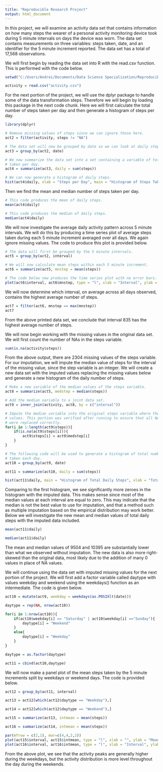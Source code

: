 ```yaml
---
title: "Reproducible Research Project"
output: html_document
---
```


In this project, we will examine an activity data set that contains information on how many steps the wearer of a personal activity monitoring device took during 5 minute intervals on days the device was worn. The data set contains measurements on three variables: steps taken, date, and an identifier for the 5 minute increment reported. The data set has a total of 17,568 observations.

We will first begin by reading the data set into R with the read.csv function. This is performed with the code below.

```r
setwd("C:/Users/Andrei/Documents/Data Science Specialization/Reproducible Research/Project 1")
```

```r
activity = read.csv("activity.csv")
```

For the next portion of the project, we will use the dplyr package to handle some of the data transformation steps. Therefore we will begin by loading this package in the next code chunk. Here we will first calculate the total number of steps taken per day and then generate a histogram of steps per day.

```r
library(dplyr)

# Remove missing values of steps since we can ignore those here.
act2 = filter(activity, steps != "NA")

# The data set will now be grouped by date so we can look at daily steps.
act3 = group_by(act2, date)

# We now summarize the data set into a set containing a variable of total steps
# taken per day.
act4 = summarize(act3, daily = sum(steps))

# We can now generate a histogram of daily steps.
hist(act4$daily, xlab = "Steps per Day", main = "Histogram of Steps Taken per Day", col = "Red")
```

Then we find the mean and median number of steps taken per day.

```r
# This code produces the mean of daily steps.
mean(act4$daily)

# This code produces the median of daily steps.
median(act4$daily)
```

We will now investigate the average daily activity pattern across 5 minute intervals. We will do this by producing a time series plot of average steps taken during each 5 minute increment averaged over all days. We again ignore missing values. The code to produce this plot is provided below.

```r
# The data will first be grouped by the 5 minute intervals.
act5 = group_by(act2, interval)

# We will now calculate mean steps within each 5 minute increment.
act6 = summarize(act5, mnstep = mean(steps))

# The code below now produces the time series plot with no error bars.
plot(act6$interval, act6$mnstep, type = "l", xlab = "Interval", ylab = "Mean Steps Taken")
```

We will now determine which interval, on average across all days observed, contains the highest average number of steps.

```r
act7 = filter(act6, mnstep == max(mnstep))
act7
```

From the above printed data set, we conclude that interval 835 has the highest average number of steps. 

We will now begin working with the missing values in the original data set. We will first count the number of NAs in the steps variable.

```r
sum(is.na(activity$steps))
```

From the above output, there are 2304 missing values of the steps variable. For our imputation, we will impute the median value of steps for the interval of the missing value, since the step variable is an integer. We will create a new data set with the imputed values replacing the missing values below and generate a new histogram of the daily number of steps.

```r
# Make a new variable of the median values of the steps variable.
act8 = summarize(act5, medstep = median(steps))

# Add the median variable to a joint data set.
act9 = inner_join(activity, act8, by = c("interval"))

# Impute the median variable into the original steps variable where there are NA 
# values. This portion was verified after running to ensure that all NA values
# were replaced correctly.
for(i in 1:length(act9$steps)){
    if(is.na(act9$steps[i])){
        act9$steps[i] = act9$medstep[i]
    }
}

# The following code will be used to generate a histogram of total number of steps
# taken each day.
act10 = group_by(act9, date)

act11 = summarize(act10, daily = sum(steps))

hist(act11$daily, main = "Histogram of Total Daily Steps", xlab = "Total Daily Steps", col = "Red")
```

Comparing to the first histogram, we see significantly more zeroes in the histogram with the imputed data. This makes sense since most of the median values at each interval are equal to zero. This may indicate that the median is not the best value to use for imputation, and that a method such as multiple imputation based on the empirical distribution may work better. Below we will investigate the new mean and median values of total daily steps with the imputed data included.

```r
mean(act11$daily)

median(act11$daily)
```

The mean and median values of 9504 and 10395 are substantially lower than what we observed without imputation. The new data is also more right-skewed than the original data, most likely due to the addition of many 0 values in place of NA values. 

We will continue using the data set with imputed missing values for the next portion of the project. We will first add a factor variable called daytype with values weekday and weekend using the weekdays() function as an intermediate. The code is given below.

```r
act10 = mutate(act9, weekday = weekdays(as.POSIXlt(date)))

daytype = rep(NA, nrow(act10))

for(i in 1:nrow(act10)){
    if(act10$weekday[i] == "Saturday" | act10$weekday[i] =="Sunday"){
        daytype[i] = "Weekend"
    }
    else{
        daytype[i] = "Weekday"
    }
}

daytype = as.factor(daytype)

act11 = cbind(act10,daytype)
```

We will now make a panel plot of the mean steps taken by the 5 minute increments split by weekdays or weekend days. The code is provided below.

```r
act12 = group_by(act11, interval)

act13 = act12[which(act12$daytype == "Weekday"),]

act14 = act12[which(act12$daytype == "Weekend"),]

act15 = summarize(act13, intmean = mean(steps))

act16 = summarize(act14, intmean = mean(steps))

par(mfrow = c(2,1), mar=c(4,4,2,2))
plot(act15$interval, act15$intmean, type = "l", xlab = "", ylab = "Mean Steps Taken", main = "Day Type = Weekday")
plot(act16$interval, act16$intmean, type = "l", xlab = "Interval", ylab = "", main = "Day Type = Weekend")
```

From the above plot, we see that the activity peaks are generally higher during the weekdays, but the activity distribution is more level throughout the day during the weekends.
